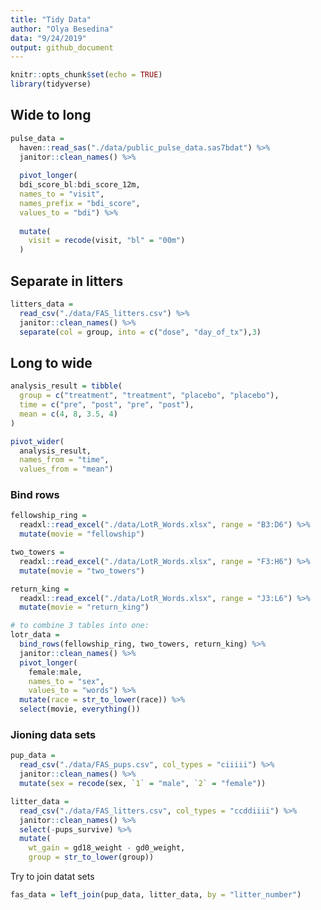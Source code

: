 ```yaml
---
title: "Tidy Data"
author: "Olya Besedina"
data: "9/24/2019"
output: github_document
---
```

  
```r
knitr::opts_chunk$set(echo = TRUE)
library(tidyverse)
```

## Wide to long
```r
pulse_data =
  haven::read_sas("./data/public_pulse_data.sas7bdat") %>% 
  janitor::clean_names() %>%
  
  pivot_longer(
  bdi_score_bl:bdi_score_12m,
  names_to = "visit",
  names_prefix = "bdi_score",
  values_to = "bdi") %>% 
  
  mutate(
    visit = recode(visit, "bl" = "00m")
  )
```

## Separate in litters
```r
litters_data = 
  read_csv("./data/FAS_litters.csv") %>%
  janitor::clean_names() %>%
  separate(col = group, into = c("dose", "day_of_tx"),3)
```

## Long to wide
```r
analysis_result = tibble(
  group = c("treatment", "treatment", "placebo", "placebo"),
  time = c("pre", "post", "pre", "post"),
  mean = c(4, 8, 3.5, 4)
)

pivot_wider(
  analysis_result, 
  names_from = "time", 
  values_from = "mean") 
```

### Bind rows
```r
fellowship_ring =   
  readxl::read_excel("./data/LotR_Words.xlsx", range = "B3:D6") %>%
  mutate(movie = "fellowship")

two_towers = 
  readxl::read_excel("./data/LotR_Words.xlsx", range = "F3:H6") %>%
  mutate(movie = "two_towers")

return_king = 
  readxl::read_excel("./data/LotR_Words.xlsx", range = "J3:L6") %>%
  mutate(movie = "return_king")

# to combine 3 tables into one:
lotr_data =
  bind_rows(fellowship_ring, two_towers, return_king) %>%
  janitor::clean_names() %>%
  pivot_longer(
    female:male,
    names_to = "sex", 
    values_to = "words") %>%
  mutate(race = str_to_lower(race)) %>% 
  select(movie, everything()) 

```

### Jioning data sets
```r
pup_data = 
  read_csv("./data/FAS_pups.csv", col_types = "ciiiii") %>%
  janitor::clean_names() %>%
  mutate(sex = recode(sex, `1` = "male", `2` = "female")) 

litter_data = 
  read_csv("./data/FAS_litters.csv", col_types = "ccddiiii") %>%
  janitor::clean_names() %>%
  select(-pups_survive) %>%
  mutate(
    wt_gain = gd18_weight - gd0_weight,
    group = str_to_lower(group))

```

Try to join datat sets

```r
fas_data = left_join(pup_data, litter_data, by = "litter_number")
```

